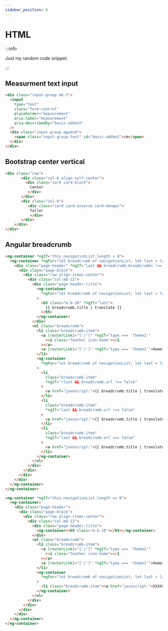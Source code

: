 ```yaml
---
sidebar_position: 6
---
```


# HTML

:::info

Just my random code snippet.

:::

## Measurment text input

```html
<div class="input-group mb-3">
  <input
    type="text"
    class="form-control"
    placeholder="measurement"
    aria-label="measurement"
    aria-describedby="basic-addon2"
  />
  <div class="input-group-append">
    <span class="input-group-text" id="basic-addon2">cm</span>
  </div>
</div>
```

## Bootstrap center vertical

```html
<div class="row">
       <div class="col-6 align-self-center">
         <div class="card card-block">
           Center
          </div>
       </div>
       <div class="col-6">
          <div class="card card-inverse card-danger">
           Taller
           </div>
       </div>
    </div>
</div>
```

## Angular breadcrumb

```html
<ng-container *ngIf="this.navigationList.length > 0">
  <ng-container *ngFor="let breadcrumb of navigationList; let last = last">
    <div class="page-header" *ngIf="last && breadcrumb.breadcrumbs !== false">
      <div class="page-block">
        <div class="row align-items-center">
          <div class="col-md-12">
            <div class="page-header-title">
              <ng-container
                *ngFor="let breadcrumb of navigationList; let last = last"
              >
                <h5 class="m-b-10" *ngIf="last">
                  {{ breadcrumb.title | translate }}
                </h5>
              </ng-container>
            </div>
            <ul class="breadcrumb">
              <li class="breadcrumb-item">
                <a [routerLink]="['/']" *ngIf="type === 'theme2'"
                  ><i class="feather icon-home"></i
                ></a>
                <a [routerLink]="['/']" *ngIf="type === 'theme1'">Home</a>
              </li>
              <ng-container
                *ngFor="let breadcrumb of navigationList; let last = last"
              >
                <li
                  class="breadcrumb-item"
                  *ngIf="!last && breadcrumb.url !== false"
                >
                  <a href="javascript:">{{ breadcrumb.title | translate }}</a>
                </li>
                <li
                  class="breadcrumb-item"
                  *ngIf="last && breadcrumb.url !== false"
                >
                  <a href="javascript:">{{ breadcrumb.title | translate }}</a>
                </li>
                <li
                  class="breadcrumb-item"
                  *ngIf="last && breadcrumb.url === false"
                >
                  <a href="javascript:">{{ breadcrumb.title | translate }}</a>
                </li>
              </ng-container>
            </ul>
          </div>
        </div>
      </div>
    </div>
  </ng-container>
</ng-container>

<ng-container *ngIf="this.navigationList.length == 0">
  <ng-container>
    <div class="page-header">
      <div class="page-block">
        <div class="row align-items-center">
          <div class="col-md-12">
            <div class="page-header-title">
              <ng-container><h5 class="m-b-10"></h5></ng-container>
            </div>
            <ul class="breadcrumb">
              <li class="breadcrumb-item">
                <a [routerLink]="['/']" *ngIf="type === 'theme2'"
                  ><i class="feather icon-home"></i
                ></a>
                <a [routerLink]="['/']" *ngIf="type === 'theme1'">Home</a>
              </li>
              <ng-container
                *ngFor="let breadcrumb of navigationList; let last = last"
              >
                <li class="breadcrumb-item"><a href="javascript:">XXXXX</a></li>
              </ng-container>
            </ul>
          </div>
        </div>
      </div>
    </div>
  </ng-container>
</ng-container>
```
